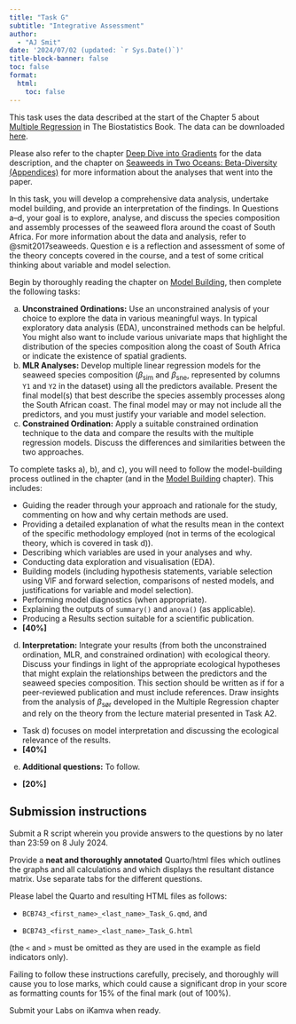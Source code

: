 ```yaml
---
title: "Task G"
subtitle: "Integrative Assessment"
author: 
  - "AJ Smit"
date: '2024/07/02 (updated: `r Sys.Date()`)'
title-block-banner: false
toc: false
format:
  html:
    toc: false
---
```


This task uses the data described at the start of the Chapter 5 about [Multiple Regression](../../docs/The-Biostatistics-Book-Ch-3-5.pdf) in The Biostatistics Book. The data can be downloaded [here](../../data/seaweed/spp_df2.csv).

Please also refer to the chapter [Deep Dive into Gradients](../deep_dive.qmd) for the data description, and the chapter on [Seaweeds in Two Oceans: Beta-Diversity (Appendices)](../Seaweed_in_Two_Oceans_v2/two_oceans_appendices.qmd) for more information about the analyses that went into the paper.

In this task, you will develop a comprehensive data analysis, undertake model building, and provide an interpretation of the findings. In Questions a--d, your goal is to explore, analyse, and discuss the species composition and assembly processes of the seaweed flora around the coast of South Africa. For more information about the data and analysis, refer to @smit2017seaweeds. Question e is a reflection and assessment of some of the theory concepts covered in the course, and a test of some critical thinking about variable and model selection.

Begin by thoroughly reading the chapter on [Model Building](../model_building.qmd), then complete the following tasks:

a. **Unconstrained Ordinations:** Use an unconstrained analysis of your choice to explore the data in various meaningful ways. In typical exploratory data analysis (EDA), unconstrained methods can be helpful. You might also want to include various univariate maps that highlight the distribution of the species composition along the coast of South Africa or indicate the existence of spatial gradients.
b. **MLR Analyses:** Develop multiple linear regression models for the seaweed species composition ($\beta_\text{sim}$ and $\beta_\text{sne}$, represented by columns `Y1` and `Y2` in the dataset) using all the predictors available. Present the final model(s) that best describe the species assembly processes along the South African coast. The final model may or may not include all the predictors, and you must justify your variable and model selection.
c. **Constrained Ordination:** Apply a suitable constrained ordination technique to the data and compare the results with the multiple regression models. Discuss the differences and similarities between the two approaches.

To complete tasks a), b), and c), you will need to follow the model-building process outlined in the chapter (and in the [Model Building](../model_building.qmd) chapter). This includes:

- Guiding the reader through your approach and rationale for the study, commenting on how and why certain methods are used.
- Providing a detailed explanation of what the results mean in the context of the specific methodology employed (not in terms of the ecological theory, which is covered in task d)).
- Describing which variables are used in your analyses and why.
- Conducting data exploration and visualisation (EDA).
- Building models (including hypothesis statements, variable selection using VIF and forward selection, comparisons of nested models, and justifications for variable and model selection).
- Performing model diagnostics (when appropriate).
- Explaining the outputs of `summary()` and `anova()` (as applicable).
- Producing a Results section suitable for a scientific publication.
- **[40%]**

d. **Interpretation:** Integrate your results (from both the unconstrained ordination, MLR, and constrained ordination) with ecological theory. Discuss your findings in light of the appropriate ecological hypotheses that might explain the relationships between the predictors and the seaweed species composition. This section should be written as if for a peer-reviewed publication and must include references. Draw insights from the analysis of $\beta_\text{sør}$ developed in the Multiple Regression chapter and rely on the theory from the lecture material presented in Task A2.

- Task d) focuses on model interpretation and discussing the ecological relevance of the results.
- **[40%]**

e. **Additional questions:** To follow.

- **[20%]**

::: callout-important
## Submission instructions

Submit a R script wherein you provide answers to the questions by no later than 23:59 on 8 July 2024.

Provide a **neat and thoroughly annotated** Quarto/html files which outlines the graphs and all calculations and which displays the resultant distance matrix. Use separate tabs for the different questions.

Please label the Quarto and resulting HTML files as follows:

-   `BCB743_<first_name>_<last_name>_Task_G.qmd`, and

-   `BCB743_<first_name>_<last_name>_Task_G.html`

(the `<` and `>` must be omitted as they are used in the example as field indicators only).

Failing to follow these instructions carefully, precisely, and thoroughly will cause you to lose marks, which could cause a significant drop in your score as formatting counts for 15% of the final mark (out of 100%).

Submit your Labs on iKamva when ready.
:::
